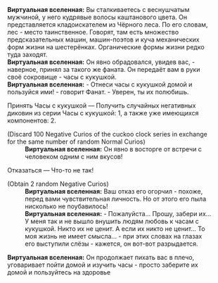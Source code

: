 {{Диалог Начало}}
:'''Виртуальная вселенная:''' Вы сталкиваетесь с веснушчатым мужчиной, у него кудрявые волосы каштанового цвета. Он представляется кладоискателем из Чёрного леса. По его словам, лес - место таинственное. Говорят, там есть множество предсказательных машин, машин-поэтов и куча механических форм жизни на шестерёнках. Органические формы жизни редко туда заходят.
:'''Виртуальная вселенная:''' Он явно обрадовался, увидев вас, - наверное, принял за такого же фаната. Он передаёт вам в руки своё сокровище - часы с кукушкой.
:'''Виртуальная вселенная:''' - Отнеси часы с кукушкой домой и пользуйся ими! - говорит Фанат. - Уверен, ты их полюбишь.
:{{Диалог|Звезда}} Принять Часы с кукушкой &mdash; Получить случайных негативных диковин из серии Часы с кукушкой: 1, а также уже имеющихся компонентов: 2.
:;(Discard 100 Negative Curios of the cuckoo clock series in exchange for the same number of random Normal Curios)
::'''Виртуальная вселенная:''' Он явно в восторге от встречи с человеком одним с ним вкусов!
:{{Диалог|Звезда}} Отказаться &mdash; Что-то не так!
:;(Obtain 2 random Negative Curios)
::'''Виртуальная вселенная:''' Ваш отказ его огорчил - похоже, перед вами чувствительная личность. Но от этого его пыла нисколько не поубавилось!
::'''Виртуальная вселенная:''' - Пожалуйста... Прошу, забери их... У меня так и не вышло внушить людям любовь к часам с кукушкой. Никто их не ценит. А если их никто не ценит... То моя жизнь не имеет смысла... - при этих словах на глазах его выступили слёзы - кажется, он вот-вот разрыдается.
:'''Виртуальная вселенная:''' Он продолжает пихать вас в плечо, уговаривает пойти домой и изучить часы - просто заберите их домой и пользуйтесь на здоровье
{{Диалог Конец}}